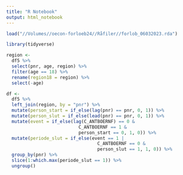 ```yaml
---
title: "R Notebook"
output: html_notebook
---
```


```r
load("//Volumes//oecon-forloeb24//Råfiler//forlob_06032023.rda")
```

```r
library(tidyverse)

region <- 
  df5 %>% 
  select(pnr, age, region) %>% 
  filter(age == 18) %>% 
  rename(region18 = region) %>% 
  select(-age)

```

```r

df <- 
  df5 %>% 
  left_join(region, by = "pnr") %>% 
  mutate(person_start = if_else(lag(pnr) == pnr, 0, 1)) %>% 
  mutate(person_slut = if_else(lead(pnr) == pnr, 0, 1)) %>% 
  mutate(event = if_else(lag(C_ANTBOERNF) == 0 & 
                           C_ANTBOERNF == 1 & 
                           person_start == 0, 1, 0)) %>% 
  mutate(periode_slut = if_else(event == 1 | 
                                  C_ANTBOERNF == 0 & 
                                  person_slut == 1, 1, 0)) %>% 
  group_by(pnr) %>% 
  slice(1:which.max(periode_slut == 1)) %>% 
  ungroup()


```


```r



```


